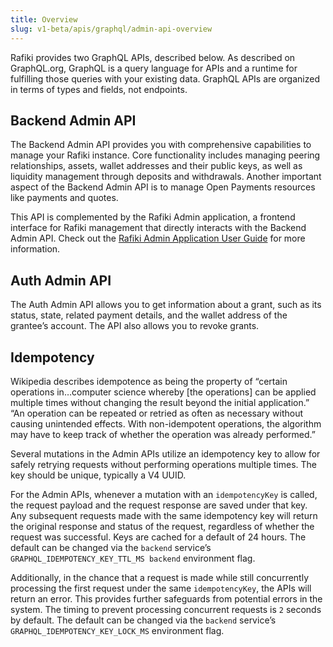 ```yaml
---
title: Overview
slug: v1-beta/apis/graphql/admin-api-overview
---
```



Rafiki provides two GraphQL APIs, described below. As described on <LinkOut href="https://graphql.org/">GraphQL.org</LinkOut>, GraphQL is a query language for APIs and a runtime for fulfilling those queries with your existing data. GraphQL APIs are organized in terms of types and fields, not endpoints.

## Backend Admin API

The Backend Admin API provides you with comprehensive capabilities to manage your Rafiki instance. Core functionality includes managing peering relationships, assets, wallet addresses and their public keys, as well as liquidity management through deposits and withdrawals. Another important aspect of the Backend Admin API is to manage Open Payments resources like payments and quotes.

This API is complemented by the Rafiki Admin application, a frontend interface for Rafiki management that directly interacts with the Backend Admin API. Check out the [Rafiki Admin Application User Guide](/v1-beta/admin/admin-user-guide) for more information.

## Auth Admin API

The Auth Admin API allows you to get information about a grant, such as its status, state, related payment details, and the wallet address of the grantee’s account. The API also allows you to revoke grants.

## Idempotency

Wikipedia describes <LinkOut href="https://en.wikipedia.org/wiki/Idempotence">idempotence</LinkOut> as being the property of “certain operations in…computer science whereby \[the operations] can be applied multiple times without changing the result beyond the initial application.” “An operation can be repeated or retried as often as necessary without causing unintended effects. With non-idempotent operations, the algorithm may have to keep track of whether the operation was already performed.”

Several mutations in the Admin APIs utilize an idempotency key to allow for safely retrying requests without performing operations multiple times. The key should be unique, typically a V4 UUID.

For the Admin APIs, whenever a mutation with an `idempotencyKey` is called, the request payload and the request response are saved under that key. Any subsequent requests made with the same idempotency key will return the original response and status of the request, regardless of whether the request was successful. Keys are cached for a default of 24 hours. The default can be changed via the `backend` service’s `GRAPHQL_IDEMPOTENCY_KEY_TTL_MS backend` environment flag.

Additionally, in the chance that a request is made while still concurrently processing the first request under the same `idempotencyKey`, the APIs will return an error. This provides further safeguards from potential errors in the system. The timing to prevent processing concurrent requests is `2` seconds by default. The default can be changed via the `backend` service’s `GRAPHQL_IDEMPOTENCY_KEY_LOCK_MS` environment flag.
